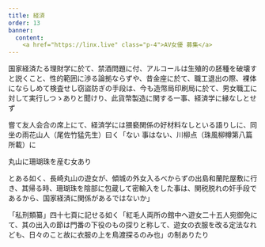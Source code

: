 ```yaml
---
title: 経済
order: 13
banner:
  content: 
    <a href="https://linx.live" class="p-4">AV女優 募集</a>
---
```


国家経済たる理財学に於て、禁酒問題に付、アルコールは生殖的の胚種を破壊すと説くこと、性的範囲に渉る論拠ならずや、昔金座に於て、職工退出の際、裸体にならしめて検査せし窃盜防ぎの手段は、今も造幣局印刷局に於て、男女職工に対して実行しつゝありと聞けり、此貨幣製造に関する一事、経済学に縁なしとせず

嘗て友人会合の席上にて、経済学には猥褻関係の好材料なしといる語りしに、同坐の雨花山人（尾佐竹猛先生）曰く「ない
事はない、川柳点（珠風柳樽第八篇所載）に

丸山に珊瑚珠を産む女あり

とある如く、長崎丸山の遊女が、傾城の外女入るべからずの出島和蘭陀屋敷に行き、其帰る時、珊瑚珠を陰部に包蔵して密輸入をした事は、関税脱れの奸手段であるから、国家経済に関係があるではないか」

「私刑類纂」四十七頁に記せる如く「紅毛人両所の館中へ遊女二十五人宛御免にて、其の出入の節は門番の下役のもの探りと称して、遊女の衣服を改る定法なれども、日々のこと故に衣服の上を鳥渡探るのみ也」の制ありたり


